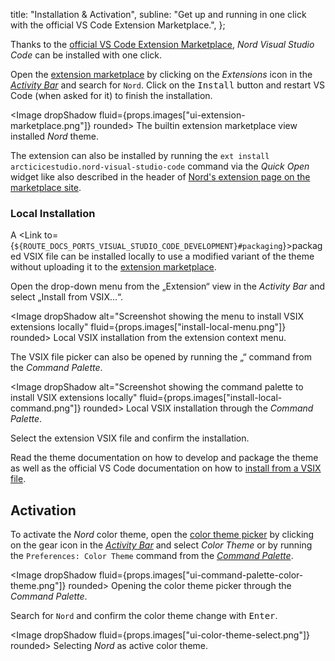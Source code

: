 <!--
Copyright (c) 2016-present Sven Greb <development@svengreb.de>
This source code is licensed under the MIT license found in the license file.
-->



  title: "Installation & Activation",
  subline: "Get up and running in one click with the official VS Code Extension Marketplace.",
};

<ShrinkedWidth value={25}>

<SpaceBox mTop={4} mBottom={4}>
  <Plugin />
</SpaceBox>

</ShrinkedWidth>

<ShrinkedWidth value={80}>

<WIPNotice />

Thanks to the [official VS Code Extension Marketplace][vscode-extmarket-nord], _Nord Visual Studio Code_ can be installed with one click.

Open the [extension marketplace][vscode-docs-extmarket] by clicking on the _Extensions_ icon in the [_Activity Bar_][vscode-docs-ui-actbar] and search for `Nord`.
Click on the <Kbd>Install</Kbd> button and restart VS Code (when asked for it) to finish the installation.

<Image dropShadow fluid={props.images["ui-extension-marketplace.png"]} rounded>
  <span>
    The builtin <Link href="https://code.visualstudio.com/docs/editor/extension-gallery">extension marketplace</Link> view installed <em>Nord</em> theme.
  </span>
</Image>

The extension can also be installed by running the `ext install arcticicestudio.nord-visual-studio-code` command via the _Quick Open_ widget like also described in the header of [Nord's extension page on the marketplace site][vscode-extmarket-nord].

### Local Installation

A <Link to={`${ROUTE_DOCS_PORTS_VISUAL_STUDIO_CODE_DEVELOPMENT}#packaging`}>packaged VSIX file</Link> can be installed locally to use a modified variant of the theme without uploading it to the [extension marketplace][vscode-extmarket].

Open the drop-down menu from the „Extension“ view in the _Activity Bar_ and select „Install from VSIX…“.

<Image dropShadow alt="Screenshot showing the menu to install VSIX extensions locally" fluid={props.images["install-local-menu.png"]} rounded>
  Local VSIX installation from the extension context menu.
</Image>

The VSIX file picker can also be opened by running the „“ command from the _Command Palette_.

<Image dropShadow alt="Screenshot showing the command palette to install VSIX extensions locally" fluid={props.images["install-local-command.png"]} rounded>
  Local VSIX installation through the <em>Command Palette</em>.
</Image>

Select the extension VSIX file and confirm the installation.

Read the theme documentation on <Link to={ROUTE_DOCS_PORTS_VISUAL_STUDIO_CODE_DEVELOPMENT}>how to develop and package the theme</Link> as well as the official VS Code documentation on how to [install from a VSIX file][vscode-docs-extmarket-vsix].

## Activation

To activate the _Nord_ color theme, open the [color theme picker][vscode-docs-colortheme] by clicking on the gear icon in the [_Activity Bar_][vscode-docs-ui-actbar] and select _Color Theme_ or by running the `Preferences: Color Theme` command from the [_Command Palette_][vscode-docs-ui-cmdpalette].

<Image dropShadow fluid={props.images["ui-command-palette-color-theme.png"]} rounded>
  <span>
    Opening the color theme picker through the <em>Command Palette</em>.
  </span>
</Image>

Search for `Nord` and confirm the color theme change with <Kbd>Enter</Kbd>.

<Image dropShadow fluid={props.images["ui-color-theme-select.png"]} rounded>
  <span>
    Selecting <em>Nord</em> as active color theme.
  </span>
</Image>

</ShrinkedWidth>

[vscode-docs-colortheme]: https://code.visualstudio.com/docs/getstarted/themes
[vscode-docs-extmarket-vsix]: https://code.visualstudio.com/docs/editor/extension-gallery#_install-from-a-vsix
[vscode-docs-extmarket]: https://code.visualstudio.com/docs/editor/extension-gallery
[vscode-docs-settings]: https://code.visualstudio.com/docs/getstarted/settings
[vscode-docs-ui-actbar]: https://code.visualstudio.com/docs/getstarted/userinterface#_activity-bar
[vscode-docs-ui-cmdpalette]: https://code.visualstudio.com/docs/getstarted/userinterface#_command-palette
[vscode-extmarket-nord]: https://marketplace.visualstudio.com/items?itemName=arcticicestudio.nord-visual-studio-code
[vscode-extmarket]: https://marketplace.visualstudio.com
